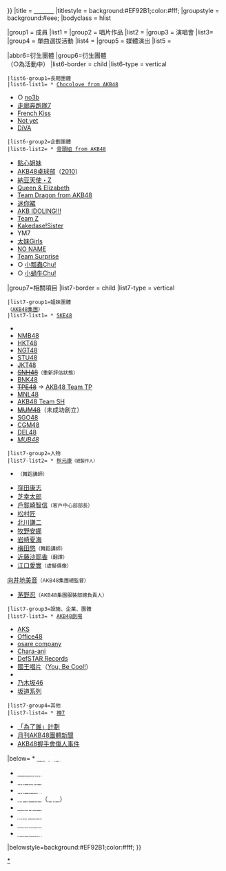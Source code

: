 {{NavboxV2
|name  = AKB48
|state = {{#if:{{{state|}}}|{{{state}}}|{{#if:{{{1|}}}|uncollapsed|autocollapse}}}}
|title = [[AKB48|<span style="color: #fff;">AKB48</span>]]
|titlestyle = background:#EF92B1;color:#fff;
|groupstyle = background:#eee;
|bodyclass = hlist

|group1 = 成員
|list1  = {{AKB48成員|Child}}
|group2 = 唱片作品
|list2  = {{AKB48歌曲|Child}}
|group3 = 演唱會
|list3={{AKB48演唱会}}
|group4 = 單曲選拔活動
|list4  = {{AKB48單曲選拔活動|Child}}
|group5 = 媒體演出
|list5  = {{AKB48媒體演出|Child}}

|abbr6=衍生團體
|group6=衍生團體<br />（○為活動中）
|list6-border = child
|list6-type = vertical
 |list6-group1=長期團體
 |list6-list1= * [[Chocolove from AKB48]]
* ○ [[no3b]]
* [[走廊奔跑隊7]]
* [[French Kiss (音樂團體)|French Kiss]]
* [[Not yet]]
* [[DiVA]]
 |list6-group2=企劃團體
 |list6-list2= * [[骨頭華爾滋|骨頭組 from AKB48]]
* [[走廊奔跑隊7#點心姐妹|點心姐妹]]
* [[AKB48桌球部]]（[[2009年世界乒乓球錦標賽|2010]]）
* [[納豆天使|納豆天使・Z]]
* [[Love♡Wars#Queen & Elizabeth|Queen & Elizabeth]]
* [[心之羽根#Team Dragon from AKB48|Team Dragon from AKB48]]
* [[迷你裙 (偶像組合)|迷你裙]]
* [[AKB IDOLING!!!]]
* [[CR嚇一跳彈珠機錢形平次with TeamZ|Team Z]]
* [[Kakedase!|Kakedase!Sister]]
* YM7
* [[CR彈珠機太妹刑事|太妹Girls]]
* [[NO NAME (組合)|NO NAME]]
* [[CR彈珠機AKB48#Team Surprise|Team Surprise]]
* ○ [[小瓢蟲Chu!]]
* ○ [[小蝸牛Chu!]]

|group7=相關項目
|list7-border = child
|list7-type = vertical
 |list7-group1=姐妹團體<br />（[[AKB48集團]]）
 |list7-list1= * [[SKE48]]
* {{Box|[[SDN48]]}}
* [[NMB48]]
* [[HKT48]]
* [[NGT48]]
* [[STU48]]
* [[JKT48]]
* <s>[[SNH48]]</s><small>（重新評估狀態）</small>
* [[BNK48]]
* <s>[[TPE48]]</s> → [[AKB48 Team TP]]
* [[MNL48]]
* [[AKB48 Team SH]]
* <s>[[MUM48]]</s>（未成功創立）
* [[SGO48]]
* [[CGM48]]
* [[DEL48]]
* ''[[MUB48]]''
 |list7-group2=人物<!--姉妹グループからの楽曲参加者を記載しないで下さい--><!--イベントの司会者を並べないで下さい 関連があるのはイベントです「選抜イベント」でリンクしてます-->
 |list7-list2= * [[秋元康]]<small>（總製作人）</small>
* {{Link-ja|夏真由美|夏まゆみ}}<small>（舞蹈講師）</small>
* [[窪田康志]]
* [[芝幸太郎]]
* [[戶賀崎智信]]<small>（客戶中心部部長）</small>
* [[松村匠]]
* [[北川謙二]]
* [[牧野安娜]]
* [[岩崎夏海]]
* [[梅田悠]]<small>（舞蹈講師）</small>
* [[近藤沙耶香]]<small>（翻譯）</small>
* [[江口愛實]]<small>（虛擬偶像）</small>
<!-- :::該職目前懸缺::: <small>（AKB48劇場經理）</small>
* -->[[向井地美音]]<small>（AKB48集團總監督）</small>
* [[茅野忍]]<small>（AKB48集團服裝部總負責人）</small>
 |list7-group3=設施、企業、團體<!--CMに出演した企業やメンバー個人の所属事務所を無差別に列挙しないで下さい-->
 |list7-list3= * [[AKB48劇場]]
* [[AKS]]
* [[Office48]]
* [[osare company]]
* [[Chara-ani]]
* [[DefSTAR Records]]
* [[國王唱片]]（[[You, Be Cool!]]）
* {{Link-ja|AKB48 SHOP|AKB48 SHOP}}
* [[乃木坂46]]
* [[坂道系列]]
 |list7-group4=其他
 |list7-list4= * [[神7]]
* [[「為了誰」計劃]]
* [[月刊AKB48團體新聞]]
* [[AKB48握手會傷人事件]]

|below= * [[AKB48歷史|<span style="color: #fff;">演進歷史</span>]]
* [[AKB48組合構成|<span style="color: #fff;">組合構成</span>]]
* [[AKB48成員列表|<span style="color: #fff;">成員總表</span>]]
* [[AKB48成员甄选|<span style="color: #fff;">成員徵選</span>]]
* [[AKB48劇場公演|<span style="color: #fff;">劇場公演</span>]]（[[:Template:AKB48集團劇場公演|<span style="color: #fff;">列表</span>]]）
* [[AKB48集團相關歌曲列表|<span style="color: #fff;">相關歌曲</span>]]
* [[AKB48歌曲列表|<span style="color: #fff;">發行唱片</span>]]
* [[AKB48相关作品|<span style="color: #fff;">相關作品</span>]]
* [[AKB48的演出列表|<span style="color: #fff;">演出活動</span>]]
|belowstyle=background:#EF92B1;color:#fff;
}}
<noinclude>
[[Category:AKB48模板|*]]
</noinclude>